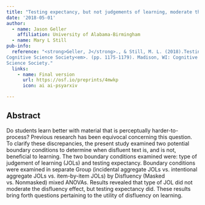 ```yaml
---
title: "Testing expectancy, but not judgements of learning, moderate the disfluency effect"
date: '2018-05-01'
author:
  - name: Jason Geller
    affiliation: University of Alabama-Birmingham
  - name: Mary L Still
pub-info:
  reference: "<strong>Geller, J</strong>., & Still, M. L. (2018).Testing expectancy, but not JOLs, moderate the disfluency effect. <em>Proceedings of the 38th Annual Meeting of the
Cognitive Science Society<em>. (pp. 1175-1179). Madison, WI: Cognitive
Science Society."
  links:
    - name: Final version
      url: https://osf.io/preprints/4mwkp
      icon: ai ai-psyarxiv

---
```


## Abstract

Do students learn better with material that is perceptually harder-to-process? Previous research has been equivocal concerning this question. To clarify these discrepancies, the present study examined two potential boundary conditions to determine when disfluent text is, and is not, beneficial to learning. The two boundary conditions examined were: type of judgement of learning (JOLs) and testing expectancy. Boundary conditions were examined in separate Group (incidental aggregate JOLs vs. intentional aggregate JOLs vs. item-by-item JOLs) by Disfluency (Masked vs. Nonmasked) mixed ANOVAs. Results revealed that type of JOL did not moderate the disfluency effect, but testing expectancy did. These results bring forth questions pertaining to the utility of disfluency on learning.
